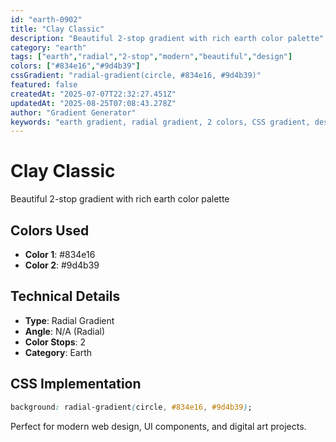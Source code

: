 ```yaml
---
id: "earth-0902"
title: "Clay Classic"
description: "Beautiful 2-stop gradient with rich earth color palette"
category: "earth"
tags: ["earth","radial","2-stop","modern","beautiful","design"]
colors: ["#834e16","#9d4b39"]
cssGradient: "radial-gradient(circle, #834e16, #9d4b39)"
featured: false
createdAt: "2025-07-07T22:32:27.451Z"
updatedAt: "2025-08-25T07:08:43.278Z"
author: "Gradient Generator"
keywords: "earth gradient, radial gradient, 2 colors, CSS gradient, design, #834e16, #9d4b39"
---
```


# Clay Classic

Beautiful 2-stop gradient with rich earth color palette

## Colors Used
- **Color 1**: #834e16
- **Color 2**: #9d4b39

## Technical Details
- **Type**: Radial Gradient
- **Angle**: N/A (Radial)
- **Color Stops**: 2
- **Category**: Earth

## CSS Implementation
```css
background: radial-gradient(circle, #834e16, #9d4b39);
```

Perfect for modern web design, UI components, and digital art projects.
